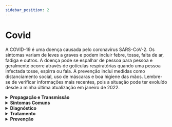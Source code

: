 ```yaml
---
sidebar_position: 2
---
```

# Covid

A COVID-19 é uma doença causada pelo coronavírus SARS-CoV-2. Os sintomas variam de leves a graves e podem incluir febre, tosse, falta de ar, fadiga e outros. A doença pode se espalhar de pessoa para pessoa e geralmente ocorre através de gotículas respiratórias quando uma pessoa infectada tosse, espirra ou fala. A prevenção inclui medidas como distanciamento social, uso de máscaras e boa higiene das mãos. Lembre-se de verificar informações mais recentes, pois a situação pode ter evoluído desde a minha última atualização em janeiro de 2022.


<details>
  <summary><strong>Propagação e Transmissão</strong></summary>
   <p>O vírus pode se propagar de pessoa para pessoa por meio de gotículas do nariz ou da boca que se espalham quando alguém doente tosse ou espirra. A maioria dessas gotículas cai em superfícies e objetos próximos, como mesas ou telefones. As pessoas também podem se contaminar ao respirarem gotículas provenientes da tosse ou espirro de uma pessoa doente.</p>
</details>

<details>
  <summary><strong>Sintomas Comuns</strong></summary>
<p>Em geral, os primeiros sintomas da covid-19 podem incluir:</p>
<ul>
<li>tosse seca e persistente</li>
<li>febre alta, acima de 38ºC</li>
<li>cansaço excessivo</li>
<li>dor de cabeça</li>
<li>coriza ou nariz entupido</li>
<li>alterações do trânsito intestinal, principalmente diarreia</li>
<li>inflamação na garganta</li>
<li>perda de olfato e paladar</li>
<li><code>dedos de covid</code>: dor intensa, coceira, inchaço e aparecimento de bolhas nos dedos das mãos e dos pés</li>

</ul>
<p>Para a maioria da população, os sintomas são suportáveis e podem ser facilmente tratados. No entanto, uma parcela menor da população pode apresentar sintomas graves, como pneumonia, síndrome respiratória aguda grave, insuficiência renal e até morte.</p>
<p>Dessa forma, apesar do avanço das vacinas, é necessário atenção especial com idosos, crianças e pacientes oncológicos, portadores de imunodeficiências, doenças respiratórias e outras doenças, já que, nestes, o risco de complicações pelo covid-19 é bem maior.</p>

</details>

<details>
  <summary><strong>Diagnóstico</strong></summary>
   <p>Avaliação dos sintomas (febre, tosse, dores no corpo, nariz escorrendo) e os resultados dos exames do paciente (testes de covid-19, como o PCR, testes rápidos e a sorologia).</p>
</details>

<details>
  <summary><strong>Tratamento</strong></summary>
   <p>Não existe tratamento nem vacina específicos para infecções causadas por coronavírus humano. As pessoas infectadas devem receber cuidados de saúde para aliviar os sintomas. Pessoas com doenças graves devem ser hospitalizadas. A maioria dos pacientes se recupera graças aos cuidados de suporte.</p>
<p>Assim que os primeiros sintomas surgirem, é fundamental procurar ajuda médica imediata para confirmar o diagnóstico e iniciar o tratamento. Adultos com mais de 60 anos de idade ou pessoas com doenças crônicas, como diabetes e doenças do coração, tem maiores riscos de ter a doença agravada.</p>
</details>

<details>
  <summary><strong>Prevenção</strong></summary>
<ul>
<li>lavar as mãos frequentemente com água e sabonete por pelo menos 20 segundos. Se não houver água e sabonete, usar um desinfetante para as mãos à base de álcool;</li>
<li>evitar tocar nos olhos, nariz e boca com as mãos não lavadas</li>
<li>evitar contato próximo de pessoas doentes (a recomendação é mais de um metro de distância)</li>
<li>cobrir boca e nariz com um lenço de papel ao tossir ou espirrar. Após, jogar no lixo e higienizar as mãos</li>
<li>evitar o compartilhamento de copos, pratos ou outros objetos de uso pessoal</li>
<li>limpar e desinfetar objetos e superfícies que sejam tocadas com frequência por várias pessoas</li>
</ul>
</details>
